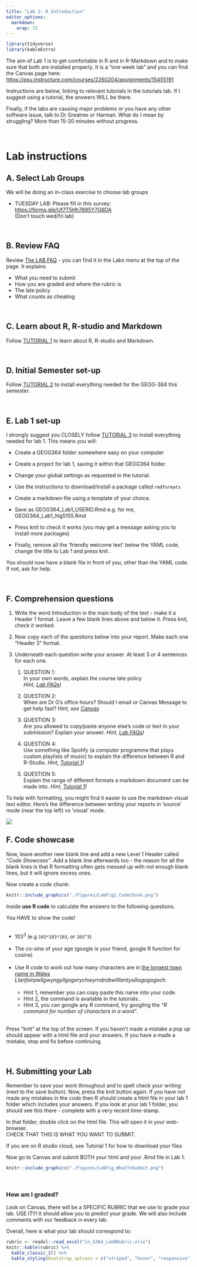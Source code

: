 ```yaml
---
title: "Lab 1: R Introduction"
editor_options: 
  markdown: 
    wrap: 72
---
```


```r
library(tidyverse)
library(kableExtra)
```

The aim of Lab 1 is to get comfortable in R and in R-Markdown and to
make sure that both are installed properly. It is a "one week lab" and
you can find the Canvas page here:
<https://psu.instructure.com/courses/2260204/assignments/15455191>

Instructions are below, linking to relevant tutorials in the tutorials
tab. If I suggest using a tutorial, the answers WILL be there.

Finally, if the labs are causing major problems or you have any other
software issue, talk to Dr Greatrex or Harman. What do I mean by
struggling? More than 15-20 minutes without progress.

<br>

# Lab instructions

## A. Select Lab Groups

We will be doing an in-class exercise to choose lab groups

-   TUESDAY LAB: Please fill in this survey:
    <https://forms.gle/Uf7T5Hh7895Y7G6DA> \
    (Don't touch wed/fri lab)

<br>

## B. Review FAQ

Review [The LAB FAQ](in_G364_Lab0_FAQ.rmd) - you can find it in the Labs
menu at the top of the page. It explains

-   What you need to submit
-   How you are graded and where the rubric is
-   The late policy
-   What counts as cheating

<br>

## C. Learn about R, R-studio and Markdown

Follow [TUTORIAL
1](https://psu-spatial.github.io/Geog364-2023/in_Tutorial01WhatisR.html)
to learn about R, R-studio and Markdown.

<br>

## D. Initial Semester set-up

Follow [TUTORIAL
2](https://psu-spatial.github.io/Geog364-2023/in_Tutorial02SetUp.html)
to install everything needed for the GEOG-364 this semester.

<br>

## E. Lab 1 set-up

I strongly suggest you CLOSELY follow [TUTORIAL
3](https://psu-spatial.github.io/Geog364-2023/in_Tutorial02SetUp.html)
to install everything needed for lab 1. This means you will: <br>

-   Create a GEOG364 folder somewhere easy on your computer

-   Create a project for lab 1, saving it within that GEOG364 folder.

-   Change your global settings as requested in the tutorial.

-   Use the instructions to download/install a package called
    `rmdformats`

-   Create a markdown file using a template of your choice.

-   Save as GEOG364_Lab1_USERID.Rmd e.g. for me,
    GEOG364_Lab1_hlg5155.Rmd

-   Press knit to check it works (you may get a message asking you to
    install more packages)

-   Finally, remove all the 'friendly welcome text' below the YAML code,
    change the title to Lab 1 and press knit .<br>

You should now have a blank file in front of you, other than the YAML
code. If not, ask for help.

<br>

## F. Comprehension questions

1.  Write the word *Introduction* in the main body of the text - make it
    a Header 1 format. Leave a few blank lines above and below it. Press
    knit, check it worked.

2.  Now copy each of the questions below into your report. Make each one
    "Header 3" format.

3.  Underneath each question write your answer. At least 3 or 4
    sentences for each one. <br>

    1.  QUESTION 1: <br>In your own words, explain the course late
        policy<br> *Hint, [Lab
        FAQs](https://psu-spatial.github.io/Geog364-2023/in_G364_Lab0_FAQ.html))*
        <br>

    2.  QUESTION 2: <br>When are Dr G's office hours? Should I email or
        Canvas Message to get help fast? *Hint, see
        [Canvas](https://psu.instructure.com/courses/2260204)* <br>

    3.  QUESTION 3: <br>Are you allowed to copy/paste anyone else's code
        or text in your submission? Explain your answer. *Hint, [Lab
        FAQs](https://psu-spatial.github.io/Geog364-2023/in_G364_Lab0_FAQ.html))*
        <br>

    4.  QUESTION 4: <br>Use something like Spotify (a computer programme
        that plays custom playlists of music) to explain the difference
        between R and R-Studio. *Hint, [Tutorial
        1](https://psu-spatial.github.io/Geog364-2023/in_Tutorial01WhatisR.html))*
        <br>

    5.  QUESTION 5: <br>Explain the range of different formats a
        markdown document can be made into. *Hint, [Tutorial
        1](https://psu-spatial.github.io/Geog364-2023/in_Tutorial01WhatisR.html))*<br>

To help with formatting, you might find it easier to use the markdown
visual text editor. Here's the difference between writing your reports
in 'source' mode (near the top left) vs 'visual' mode.

![](https://quarto.org/docs/get-started/hello/images/rstudio-source-visual.png)

## F. Code showcase

Now, leave another new blank line and add a new Level 1 Header called
*"Code Showcase"*. Add a blank line afterwards too - the reason for all
the blank lines is that R formatting often gets messed up with not
enough blank lines, but it will ignore excess ones.

Now create a code chunk:

```r
knitr::include_graphics("./Figures/LabFig1_CodeChunk.png")
```

Inside **use R code** to calculate the answers to the following
questions.

You HAVE to show the code! <br><br>

-   103^3^ (e.g `103*103*103`, or `103^3`) <br>\
-   The co-sine of your age (google is your friend, google R function
    for cosine) <br>\
-   Use R code to work out how many characters are in [the longest town
    name in
    Wales](https://www.bbcamerica.com/anglophenia/2015/09/how-to-pronounce-the-longest-place-name-in-the-u-k)
    *Llanfairpwllgwyngyllgogerychwyrndrobwllllantysiliogogogoch*. <br>\
    -   Hint 1, remember you can copy paste this name into your code.
        <br>
    -   Hint 2, the command is available in the tutorials..
    -   Hint 3, you can google any R command, try googling the *"R
        command for number of characters in a word"*.<br><br>

Press "knit" at the top of the screen. If you haven't made a mistake a
pop up should appear with a html file and your answers. If you have a
made a mistake, stop and fix before continuing.

<br>

## H. Submitting your Lab

Remember to save your work throughout and to spell check your writing
(next to the save button). Now, press the knit button again. If you have
not made any mistakes in the code then R should create a html file in
your lab 1 folder which includes your answers. If you look at your lab 1
folder, you should see this there - complete with a very recent
time-stamp.

In that folder, double click on the html file. This will open it in your
web-browser.\
CHECK THAT THIS IS WHAT YOU WANT TO SUBMIT.

If you are on R studio cloud, see Tutorial 1 for how to download your
files

Now go to Canvas and submit BOTH your html and your .Rmd file in Lab 1.

```r
knitr::include_graphics("./Figures/LabFig_WhatToSubmit.png")
```

<br>

### How am I graded?

Look on Canvas, there will be a SPECIFIC RUBRIC that we use to grade
your lab. USE IT!!! It should allow you to predict your grade. We will
also include comments with our feedback in every lab.

Overall, here is what your lab should correspond to:

```r
rubric <- readxl::read_excel("in_G364_Lab0Rubric.xlsx")
knitr::kable(rubric) %>%   
  kable_classic_2() %>%
  kable_styling(bootstrap_options = c("striped", "hover", "responsive"))


```
